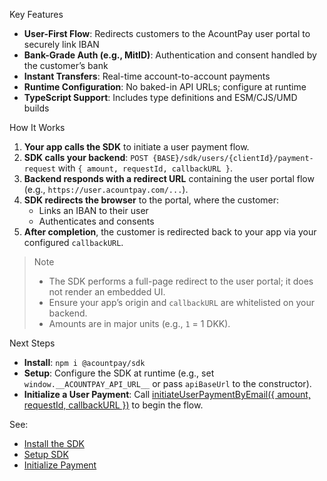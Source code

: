 

Key Features

- **User-First Flow**: Redirects customers to the AcountPay user portal to securely link IBAN
- **Bank-Grade Auth (e.g., MitID)**: Authentication and consent handled by the customer’s bank
- **Instant Transfers**: Real-time account-to-account payments
- **Runtime Configuration**: No baked-in API URLs; configure at runtime
- **TypeScript Support**: Includes type definitions and ESM/CJS/UMD builds

How It Works

1. **Your app calls the SDK** to initiate a user payment flow.
2. **SDK calls your backend**: `POST {BASE}/sdk/users/{clientId}/payment-request` with `{ amount, requestId, callbackURL }`.
3. **Backend responds with a redirect URL** containing the user portal flow (e.g., `https://user.acountpay.com/...`).
4. **SDK redirects the browser** to the portal, where the customer:
   - Links an IBAN to their user
   - Authenticates and consents
5. **After completion**, the customer is redirected back to your app via your configured `callbackURL`.

> Note
> - The SDK performs a full-page redirect to the user portal; it does not render an embedded UI.
> - Ensure your app’s origin and `callbackURL` are whitelisted on your backend.
> - Amounts are in major units (e.g., `1` = 1 DKK).

Next Steps

- **Install**: `npm i @acountpay/sdk`  
- **Setup**: Configure the SDK at runtime (e.g., set `window.__ACOUNTPAY_API_URL__` or pass `apiBaseUrl` to the constructor).  
- **Initialize a User Payment**: Call [initiateUserPaymentByEmail({ amount, requestId, callbackURL })](cci:1://file:///Users/gustavjacobsen/Desktop/token-sdk-main/src/index.ts:54:2-94:3) to begin the flow.

See:
- [Install the SDK](/sdk/install_sdk)
- [Setup SDK](/sdk/setup_sdk)
- [Initialize Payment](/sdk/initialize_payment)

